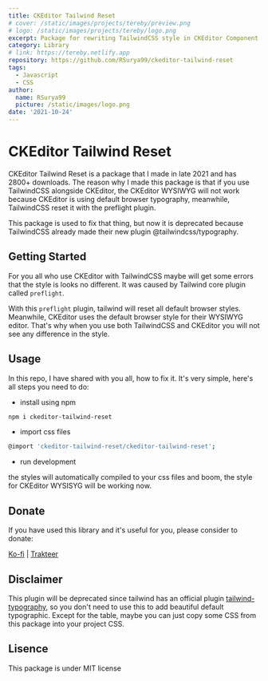 ```yaml
---
title: CKEditor Tailwind Reset
# cover: /static/images/projects/tereby/preview.png
# logo: /static/images/projects/tereby/logo.png
excerpt: Package for rewriting TailwindCSS style in CKEditor Component
category: Library
# link: https://tereby.netlify.app
repository: https://github.com/RSurya99/ckeditor-tailwind-reset
tags:
  - Javascript
  - CSS
author:
  name: RSurya99
  picture: /static/images/logo.png
date: '2021-10-24'
---
```


# CKEditor Tailwind Reset

CKEditor Tailwind Reset is a package that I made in late 2021 and has 2800+ downloads. The reason why I made this package is that if you use TailwindCSS alongside CKEditor, the CKEditor WYSIWYG will not work because CKEditor is using default browser typography, meanwhile, TailwindCSS reset it with the preflight plugin.

This package is used to fix that thing, but now it is deprecated because TailwindCSS already made their new plugin @tailwindcss/typography.

## Getting Started

For you all who use CKEditor with TailwindCSS maybe will get some errors that the style is looks no different. It was caused by Tailwind core plugin called `preflight`.

With this `preflight` plugin, tailwind will reset all default browser styles. Meanwhile, CKEditor uses the default browser style for their WYSIWYG editor. That's why when you use both TailwindCSS and CKEditor you will not see any difference in the style.

## Usage

In this repo, I have shared with you all, how to fix it. It's very simple, here's all steps you need to do:

- install using npm

```bash
npm i ckeditor-tailwind-reset
```

- import css files

```bash
@import 'ckeditor-tailwind-reset/ckeditor-tailwind-reset';
```

- run development

the styles will automatically compiled to your css files and boom, the style for CKEditor WYSISYG will be working now.

## Donate

If you have used this library and it's useful for you, please consider to donate:

[Ko-fi](https://ko-fi.com/rsurya99) | [Trakteer](https://trakteer.id/rsurya99)

## Disclaimer

This plugin will be deprecated since tailwind has an official plugin [tailwind-typography](https://github.com/tailwindlabs/tailwindcss-typography), so you don't need to use this to add beautiful default typographic. Except for the table, maybe you can just copy some CSS from this package into your project CSS.

## Lisence

This package is under MIT license